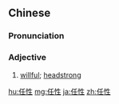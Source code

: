 ==Chinese==
{{zh-forms}}

===Pronunciation===
{{zh-pron
|m=rènxìng
|c=jam6 sing3
|h=pfs=ngim-sin
|mn=qz,tp,xm:līm-sèng/kh,zz:jīm-sèng
|ma=Zh-rènxìng.ogg
|cat=a
}}

===Adjective===
{{zh-adj}}

# [[willful]]; [[headstrong]]

{{zh-cat|Intermediate}}

[[hu:任性]]
[[mg:任性]]
[[ja:任性]]
[[zh:任性]]